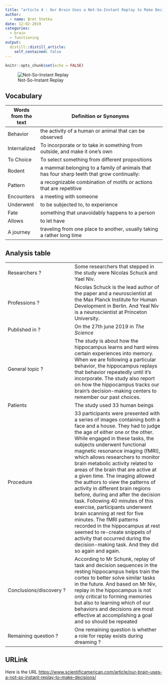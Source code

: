 ```yaml
---
title: "article 4 : Our Brain Uses a Not-So-Instant Replay to Make Decisions"
author:
  - name: Bret Stetka 
date: 12-02-2019
categories:
  - brain
  - functioning
output:
  distill::distill_article:
    self_contained: false
---
```


```r
knitr::opts_chunk$set(echo = FALSE)
```

![Not-So-Instant Replay](https://static.scientificamerican.com/sciam/cache/file/DA13F4E4-6F00-4B27-B36557CB7530A90C_source.jpg?w=590&h=800&EA894E83-6A75-4DE0-8E9A82E686C29956)



## Vocabulary

| Words from the text |  Definition or Synonyms                                                                  |
| ------------------- | ---------------------------------------------------------------------------------------- |
|Behavior| the activity of a human or animal that can be observed|
|Internalized  | To incorporate or to take in something from outside, and make it one's own|
|To Choice    | To select something  from different propositions  |
|Rodent  | a mammal belonging to a family of animals that has four sharp teeth that grow continually:   |
|Pattern             | a recognizable combination of motifs or actions that are repetitive                      |
|   Encounters | a meeting with someone     |
| Underwent  | to be subjected to, to experience    |
| Fate      | something that unavoidably happens to a person     |
|Allows     | to let have     |
|A journey    |  traveling from one place to another, usually taking a rather long time    | 



## Analysis table

|                        |                                |
|------------------------|--------------------------------|
| Researchers ?                |   Some researchers that stepped in the study were Nicolas Schuck and Yael Niv.            |
| Professions ?                 | Nicolas Schuck is the lead author of the paper and a neuroscientist at the Max Planck Institute for Human Development in Berlin. And Yeal Niv is a neuroscientist at Princeton University.|
| Published in ?                |  On the 27th june 2019 in *The Science*                               |
| General topic ?               |  The study is about how the hippocampus learns and hard wires certain experiences into memory. When we are following a particular behavior, the hippocampus replays that behavior repeatedly until it's incorporate. The study also report on how the hippocampus tracks our brain’s decision-making centers to remember our past choices.                     |
| Patients                      | The study used 33 human beings                      |
| Procedure                     |  33 participants were presented with a series of images containing both a face and a house. They had to judge the age of either one or the other. While engaged in these tasks, the subjects underwent functional magnetic resonance imaging (fMRI), which allows researchers to monitor brain metabolic activity related to areas of the brain that are active at a given time. The imaging allowed the authors to view the patterns of activity in different brain regions before, during and after the decision task.  Following 40 minutes of this exercise, participants underwent brain scanning at rest for five minutes. The fMRI patterns recorded in the hippocampus at rest seemed to re-create snippets of activity that occurred during the decision-making task. And they did so again and again.              |
| Conclusions/discovery ?       |  According to Mr Schunk, replay of task and decision sequences in the resting hippocampus helps train the cortex to better solve similar tasks in the future. And based on Mr Niv, replay in the hippocampus is not only critical to forming memories but also to learning which of our behaviors and decisions are most effective at accomplishing a goal and so should be repeated  |
| Remaining question ? | One remaining question is whether a role for replay exists during dreaming ?| 




## URLink 
Here is the URL <https://www.scientificamerican.com/article/our-brain-uses-a-not-so-instant-replay-to-make-decisions/>
